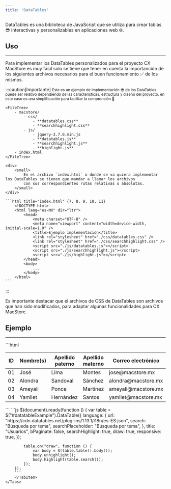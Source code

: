 ```yaml
---
title: 'DataTables'
---
```




<DataTablesJQuery />

DataTables es una biblioteca de JavaScript que se utiliza para crear tablas 😎 interactivas y personalizables en aplicaciones web 🌐.

## Uso
<hr />

Para implementar los DataTables personalizados para el proyecto CX MacStore es muy fácil solo se tiene que tener en cuenta la importanción de los siguientes
archivos necesarios para el buen funcionamiento ✅ de los mismos.

<div class="datatables-highligtht">
:::caution[Importante]
    <small>
        Este es un ejemplo de implementación 😎 de los DataTables puede ser relativo  dependiendo de las caracteristicas,
        estructura y diseño del proyecto, en este caso es una simplificación para facilitar la comprensión 🤔.
    </small>

    <FileTree>
        - macstore/
            - css/
                - **datatables.css**
                - **searchhighlight.css**
            - js/
                - jquery-3.7.0.min.js
                - **datatables.js**
                - **searchhighlight.js**
                - **highlight.js**
        - index.html
    </FileTree>

    <div>
        <small>
            En el archivo `index.html` o donde se va quiera implementar los DataTables se tienen que mandar a llamar los archivos
            con sus correspondientes rutas relativas o absolutas.
        </small>
    </div>

    ```html title="index.html" {7, 8, 9, 10, 11}
        <!DOCTYPE html>
        <html lang="es-MX" dir="ltr">
            <head>
                <meta charset="UTF-8" />
                <meta name="viewport" content="width=device-width, initial-scale=1.0" />
                <title>Ejemplo implementación</title>
                <link rel="stylesheet" href="./css/datatables.css" />
                <link rel="stylesheet" href="./css/searchhighlight.css" />
                <script src="./js/datatables.js"></script>
                <script src="./js/searchhighlight.js"></script>
                <script src="./js/highlight.js"></script>
            </head>
            <body>
                ...
            </body>
        </html>
    ``` 
:::
</div>

<div>
    <Badge text="👀 OJO:" variant="danger" size="medium" />
    <p>
        Es importante destacar que el archivos de CSS de DataTables son archivos que han sido modificados, para adaptar algunas
        funcionalidades para CX MacStore.
    </p>
</div> 

## Ejemplo
<hr />

<DataTablesExample />

<Card title="👽 Código del ejemplo anterior">
    <Tabs>
        <TabItem label="HTML">
            ```html
            <div class="table-responsive" style="box-shadow: none;">
                <table id="datatableExample" class="stripe table" style="width:100%;">
                    <thead>
                        <tr>
                            <th>ID</th>
                            <th>Nombre(s)</th>
                            <th>Apellido paterno</the=>
                            <th>Apellido materno</th>
                            <th>Correo electrónico</th>
                        </tr>
                    </thead>
                    <tbody>
                        <tr>
                            <td class="pregunta" style="text-align:center;">01</td>
                            <td class="respuesta">José</td>
                            <td class="respuesta">Lima</td>
                            <td class="respuesta">Montes</td>
                            <td class="respuesta">jose@macstore.mx</td>
                        </tr>
                        <tr>
                            <td class="pregunta" style="text-align:center;">02</td>
                            <td class="respuesta">Alondra</td>
                            <td class="respuesta">Sandoval</td>
                            <td class="respuesta">Sánchez</td>
                            <td class="respuesta">alondra@macstore.mx</td>
                        </tr>
                        <tr>
                            <td class="pregunta" style="text-align:center;">03</td>
                            <td class="respuesta">Ameyali</td>
                            <td class="respuesta">Ponce</td>
                            <td class="respuesta">Martínez</td>
                            <td class="respuesta">ameyali@macstore.mx</td>
                        </tr>
                        <tr>
                            <td class="pregunta" style="text-align:center;">04</td>
                            <td class="respuesta">Yamilet</td>
                            <td class="respuesta">Hernández</td>
                            <td class="respuesta">Santos</td>
                            <td class="respuesta">yamilet@macstore.mx</td>
                        </tr>
                    </tbody>
                </table>
            </div>
            ```
        </TabItem>
        <TabItem label="JS">
        ```js
        $(document).ready(function () {
            var table = $("#datatableExample").DataTable({
                language: {
                    url: "https://cdn.datatables.net/plug-ins/1.13.1/i18n/es-ES.json",
                    search: "Búsqueda por tema",
                    searchPlaceholder: "Búsqueda por tema",
                },
                title: "Usuarios",
                bPaginate: false,
                searchHighlight: true,
                draw: true,
                responsive: true,
            });

            table.on("draw", function () {
                var body = $(table.table().body());
                body.unhighlight();
                body.highlight(table.search());
            });
        });
        ```
        </TabItem>
    </Tabs>
</Card>